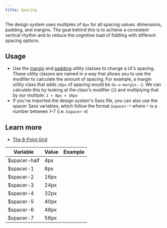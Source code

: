```yaml
---
title: Spacing
---
```


The design system uses multiples of `8px` for all spacing values: dimensions, padding, and margins. The goal behind this is to achieve a consistent vertical rhythm and to reduce the cognitive load of fiddling with different spacing options.

## Usage

- Use the [margin](/utilities/margin/) and [padding](/utilities/padding/) utility classes to change a UI's spacing. These utility classes are named in a way that allows you to use the modifier to calculate the amount of spacing. For example, a margin utility class that adds `16px` of spacing would be `ds-u-margin--2`. We can calculate this by looking at the class's modifier (`2`) and multiplying that by our multiple: `2 × 8px = 16px`
- If you've imported the design system's Sass file, you can also use the spacer Sass variables, which follow the format `$spacer-*` where `*` is a number between 1–7 (i.e. `$spacer-4`)

## Learn more

- [The 8-Point Grid](https://spec.fm/specifics/8-pt-grid)

| Variable     | Value | Example                                                        |
| ------------ | ----- | -------------------------------------------------------------- |
| $spacer-half | 4px   | <div class="ds-u-fill--primary-alt example-spacer-half"></div> |
| $spacer-1    | 8px   | <div class="ds-u-fill--primary-alt example-spacer-1"></div>    |
| $spacer-2    | 16px  | <div class="ds-u-fill--primary-alt example-spacer-2"></div>    |
| $spacer-3    | 24px  | <div class="ds-u-fill--primary-alt example-spacer-3"></div>    |
| $spacer-4    | 32px  | <div class="ds-u-fill--primary-alt example-spacer-4"></div>    |
| $spacer-5    | 40px  | <div class="ds-u-fill--primary-alt example-spacer-5"></div>    |
| $spacer-6    | 48px  | <div class="ds-u-fill--primary-alt example-spacer-6"></div>    |
| $spacer-7    | 56px  | <div class="ds-u-fill--primary-alt example-spacer-7"></div>    |
